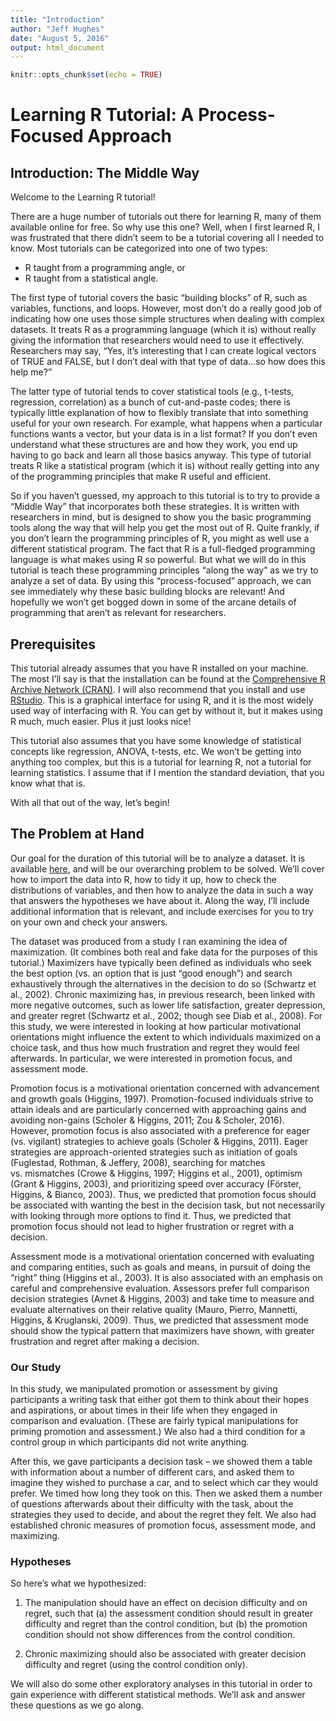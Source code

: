 ```yaml
---
title: "Introduction"
author: "Jeff Hughes"
date: "August 5, 2016"
output: html_document
---
```


```r
knitr::opts_chunk$set(echo = TRUE)
```

# Learning R Tutorial: A Process-Focused Approach

## Introduction: The Middle Way

Welcome to the Learning R tutorial!

There are a huge number of tutorials out there for learning R, many of them available online for free. So why use this one? Well, when I first learned R, I was frustrated that there didn't seem to be a tutorial covering all I needed to know. Most tutorials can be categorized into one of two types:

* R taught from a programming angle, or
* R taught from a statistical angle.

The first type of tutorial covers the basic "building blocks" of R, such as variables, functions, and loops. However, most don't do a really good job of indicating how one uses those simple structures when dealing with complex datasets. It treats R as a programming language (which it is) without really giving the information that researchers would need to use it effectively. Researchers may say, "Yes, it's interesting that I can create logical vectors of TRUE and FALSE, but I don't deal with that type of data...so how does this help me?"

The latter type of tutorial tends to cover statistical tools (e.g., t-tests, regression, correlation) as a bunch of cut-and-paste codes; there is typically little explanation of how to flexibly translate that into something useful for your own research. For example, what happens when a particular functions wants a vector, but your data is in a list format? If you don't even understand what these structures are and how they work, you end up having to go back and learn all those basics anyway. This type of tutorial treats R like a statistical program (which it is) without really getting into any of the programming principles that make R useful and efficient.

So if you haven't guessed, my approach to this tutorial is to try to provide a "Middle Way" that incorporates both these strategies. It is written with researchers in mind, but is designed to show you the basic programming tools along the way that will help you get the most out of R. Quite frankly, if you don't learn the programming principles of R, you might as well use a different statistical program. The fact that R is a full-fledged programming language is what makes using R so powerful. But what we will do in this tutorial is teach these programming principles "along the way" as we try to analyze a set of data. By using this "process-focused" approach, we can see immediately why these basic building blocks are relevant! And hopefully we won't get bogged down in some of the arcane details of programming that aren't as relevant for researchers.

## Prerequisites

This tutorial already assumes that you have R installed on your machine. The most I'll say is that the installation can be found at the [Comprehensive R Archive Network (CRAN)](https://cran.r-project.org). I will also recommend that you install and use [RStudio](https://www.rstudio.com). This is a graphical interface for using R, and it is the most widely used way of interfacing with R. You can get by without it, but it makes using R much, much easier. Plus it just looks nice!

This tutorial also assumes that you have some knowledge of statistical concepts like regression, ANOVA, t-tests, etc. We won't be getting into anything too complex, but this is a tutorial for learning R, not a tutorial for learning statistics. I assume that if I mention the standard deviation, that you know what that is.

With all that out of the way, let's begin!

## The Problem at Hand

Our goal for the duration of this tutorial will be to analyze a dataset. It is available [here](PLACEHOLDER), and will be our overarching problem to be solved. We'll cover how to import the data into R, how to tidy it up, how to check the distributions of variables, and then how to analyze the data in such a way that answers the hypotheses we have about it. Along the way, I'll include additional information that is relevant, and include exercises for you to try on your own and check your answers.

The dataset was produced from a study I ran examining the idea of maximization. (It combines both real and fake data for the purposes of this tutorial.) Maximizers have typically been defined as individuals who seek the best option (vs. an option that is just "good enough") and search exhaustively through the alternatives in the decision to do so (Schwartz et al., 2002). Chronic maximizing has, in previous research, been linked with more negative outcomes, such as lower life satisfaction, greater depression, and greater regret (Schwartz et al., 2002; though see Diab et al., 2008). For this study, we were interested in looking at how particular motivational orientations might influence the extent to which individuals maximized on a choice task, and thus how much frustration and regret they would feel afterwards. In particular, we were interested in promotion focus, and assessment mode.

Promotion focus is a motivational orientation concerned with advancement and growth goals (Higgins, 1997). Promotion-focused individuals strive to attain ideals and are particularly concerned with approaching gains and avoiding non-gains (Scholer & Higgins, 2011; Zou & Scholer, 2016). However, promotion focus is also associated with a preference for eager (vs. vigilant) strategies to achieve goals (Scholer & Higgins, 2011). Eager strategies are approach-oriented strategies such as initiation of goals (Fuglestad, Rothman, & Jeffery, 2008), searching for matches vs. mismatches (Crowe & Higgins, 1997; Higgins et al., 2001), optimism (Grant & Higgins, 2003), and prioritizing speed over accuracy (Förster, Higgins, & Bianco, 2003). Thus, we predicted that promotion focus should be associated with wanting the best in the decision task, but not necessarily with looking through more options to find it. Thus, we predicted that promotion focus should not lead to higher frustration or regret with a decision.

Assessment mode is a motivational orientation concerned with evaluating and comparing entities, such as goals and means, in pursuit of doing the "right" thing (Higgins et al., 2003). It is also associated with an emphasis on careful and comprehensive evaluation. Assessors prefer full comparison decision strategies (Avnet & Higgins, 2003) and take time to measure and evaluate alternatives on their relative quality (Mauro, Pierro, Mannetti, Higgins, & Kruglanski, 2009). Thus, we predicted that assessment mode should show the typical pattern that maximizers have shown, with greater frustration and regret after making a decision.

### Our Study

In this study, we manipulated promotion or assessment by giving participants a writing task that either got them to think about their hopes and aspirations, or about times in their life when they engaged in comparison and evaluation. (These are fairly typical manipulations for priming promotion and assessment.) We also had a third condition for a control group in which participants did not write anything.

After this, we gave participants a decision task -- we showed them a table with information about a number of different cars, and asked them to imagine they wished to purchase a car, and to select which car they would prefer. We timed how long they took on this. Then we asked them a number of questions afterwards about their difficulty with the task, about the strategies they used to decide, and about the regret they felt. We also had established chronic measures of promotion focus, assessment mode, and maximizing.

### Hypotheses

So here's what we hypothesized:

1. The manipulation should have an effect on decision difficulty and on regret, such that (a) the assessment condition should result in greater difficulty and regret than the control condition, but (b) the promotion condition should not show differences from the control condition.

2. Chronic maximizing should also be associated with greater decision difficulty and regret (using the control condition only).

We will also do some other exploratory analyses in this tutorial in order to gain experience with different statistical methods. We'll ask and answer these questions as we go along.
